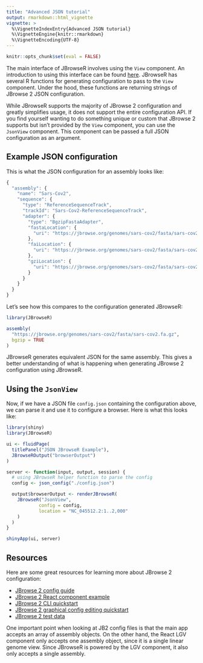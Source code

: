 ```yaml
---
title: "Advanced JSON tutorial"
output: rmarkdown::html_vignette
vignette: >
  %\VignetteIndexEntry{Advanced JSON tutorial}
  %\VignetteEngine{knitr::rmarkdown}
  %\VignetteEncoding{UTF-8}
---
```


```r
knitr::opts_chunk$set(eval = FALSE)
```

The main interface of JBrowseR involves using the `View` component.
An introduction to using this interface can be found [here](https://gmod.github.io/JBrowseR/articles/custom-browser-tutorial.html).
JBrowseR has several R functions for generating configuration to pass to the `View` component.
Under the hood, these functions are returning strings of JBrowse 2 JSON configuration.

While JBrowseR supports the majority of JBrowse 2 configuration and greatly simplifies usage, it does not support the entire configuration API.
If you find yourself wanting to do something unique or custom that JBrowse 2 supports but isn't provided by the `View` component, you can use the `JsonView` component.
This component can be passed a full JSON configuration as an argument.

## Example JSON configuration

This is what the JSON configuration for an assembly looks like:

```js
{
  "assembly": {
    "name": "Sars-Cov2",
    "sequence": {
      "type": "ReferenceSequenceTrack",
      "trackId": "Sars-Cov2-ReferenceSequenceTrack",
      "adapter": {
        "type": "BgzipFastaAdapter",
        "fastaLocation": {
          "uri": "https://jbrowse.org/genomes/sars-cov2/fasta/sars-cov2.fa.gz"
        },
        "faiLocation": {
          "uri": "https://jbrowse.org/genomes/sars-cov2/fasta/sars-cov2.fa.gz.fai"
        },
        "gziLocation": {
          "uri": "https://jbrowse.org/genomes/sars-cov2/fasta/sars-cov2.fa.gz.gzi"
        }
      }
    }
  }
}
```

Let's see how this compares to the configuration generated JBrowseR:

```r
library(JBrowseR)

assembly(
  "https://jbrowse.org/genomes/sars-cov2/fasta/sars-cov2.fa.gz",
  bgzip = TRUE
)
```

JBrowseR generates equivalent JSON for the same assembly.
This gives a better understanding of what is happening when generating JBrowse 2 configuration using JBrowseR.

## Using the `JsonView`

Now, if we have a JSON file `config.json` containing the configuration above, we can parse it and use it to configure a browser.
Here is what this looks like:

```r
library(shiny)
library(JBrowseR)

ui <- fluidPage(
  titlePanel("JSON JBrowseR Example"),
  JBrowseROutput("browserOutput")
)

server <- function(input, output, session) {
  # using JBrowseR helper function to parse the config
  config <- json_config("./config.json")

  output$browserOutput <- renderJBrowseR(
    JBrowseR("JsonView",
            config = config,
            location = "NC_045512.2:1..2,000"
    )
  )
}

shinyApp(ui, server)
```

## Resources

Here are some great resources for learning more about JBrowse 2 configuration:

- [JBrowse 2 config guide](https://jbrowse.org/jb2/docs/config_guide)
- [JBrowse 2 React component example](https://github.com/GMOD/jbrowse-components/blob/master/products/jbrowse-react-linear-genome-view/docs/example.md)
- [JBrowse 2 CLI quickstart](https://jbrowse.org/jb2/docs/quickstart_cli)
- [JBrowse 2 graphical config editing quickstart](https://jbrowse.org/jb2/docs/quickstart_gui)
- [JBrowse 2 test data](https://github.com/GMOD/jbrowse-components/tree/master/test_data)

One important point when looking at JB2 config files is that the main app accepts an array of assembly objects.
On the other hand, the React LGV component only accepts one assembly object, since it is a single linear genome view.
Since JBrowseR is powered by the LGV component, it also only accepts a single assembly.
